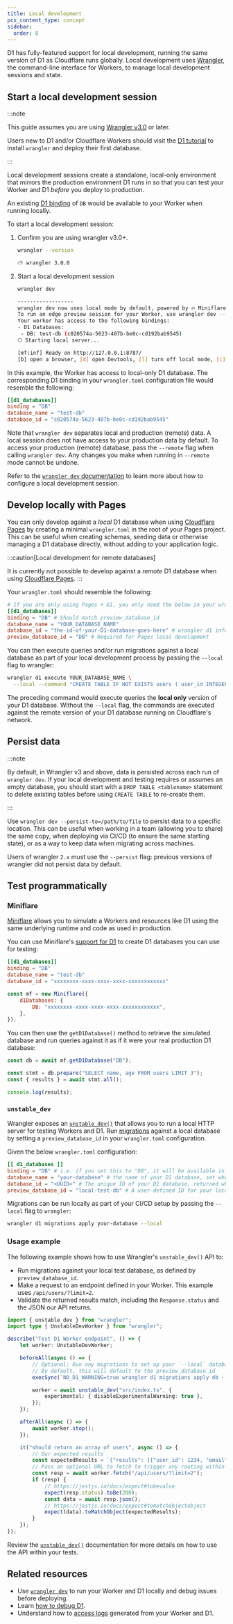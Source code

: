 ```yaml
---
title: Local development
pcx_content_type: concept
sidebar:
  order: 8
---
```


D1 has fully-featured support for local development, running the same version of D1 as Cloudflare runs globally. Local development uses [Wrangler](/workers/wrangler/install-and-update/), the command-line interface for Workers, to manage local development sessions and state.

## Start a local development session

:::note

This guide assumes you are using [Wrangler v3.0](https://blog.cloudflare.com/wrangler3/) or later.

Users new to D1 and/or Cloudflare Workers should visit the [D1 tutorial](/d1/get-started/) to install `wrangler` and deploy their first database.

:::

Local development sessions create a standalone, local-only environment that mirrors the production environment D1 runs in so that you can test your Worker and D1 _before_ you deploy to production.

An existing [D1 binding](/workers/wrangler/configuration/#d1-databases) of `DB` would be available to your Worker when running locally.

To start a local development session:

1. Confirm you are using wrangler v3.0+.

   ```sh
   wrangler --version
   ```

   ```sh output
   ⛅️ wrangler 3.0.0
   ```

2. Start a local development session

   ```sh
   wrangler dev
   ```

   ```sh output
   ------------------
   wrangler dev now uses local mode by default, powered by 🔥 Miniflare and 👷 workerd.
   To run an edge preview session for your Worker, use wrangler dev --remote
   Your worker has access to the following bindings:
   - D1 Databases:
   	- DB: test-db (c020574a-5623-407b-be0c-cd192bab9545)
   ⎔ Starting local server...

   [mf:inf] Ready on http://127.0.0.1:8787/
   [b] open a browser, [d] open Devtools, [l] turn off local mode, [c] clear console, [x] to exit
   ```

In this example, the Worker has access to local-only D1 database. The corresponding D1 binding in your `wrangler.toml` configuration file would resemble the following:


<WranglerConfig>

```toml title="wrangler.toml"
[[d1_databases]]
binding = "DB"
database_name = "test-db"
database_id = "c020574a-5623-407b-be0c-cd192bab9545"
```

</WranglerConfig>

Note that `wrangler dev` separates local and production (remote) data. A local session does not have access to your production data by default. To access your production (remote) database, pass the `--remote` flag when calling `wrangler dev`. Any changes you make when running in `--remote` mode cannot be undone.

Refer to the [`wrangler dev` documentation](/workers/wrangler/commands/#dev) to learn more about how to configure a local development session.

## Develop locally with Pages

You can only develop against a _local_ D1 database when using [Cloudflare Pages](/pages/) by creating a minimal `wrangler.toml` in the root of your Pages project. This can be useful when creating schemas, seeding data or otherwise managing a D1 database directly, without adding to your application logic.

:::caution[Local development for remote databases]

It is currently not possible to develop against a _remote_ D1 database when using [Cloudflare Pages](/pages/).
:::

Your `wrangler.toml` should resemble the following:


<WranglerConfig>

```toml
# If you are only using Pages + D1, you only need the below in your wrangler.toml to interact with D1 locally.
[[d1_databases]]
binding = "DB" # Should match preview_database_id
database_name = "YOUR_DATABASE_NAME"
database_id = "the-id-of-your-D1-database-goes-here" # wrangler d1 info YOUR_DATABASE_NAME
preview_database_id = "DB" # Required for Pages local development
```

</WranglerConfig>

You can then execute queries and/or run migrations against a local database as part of your local development process by passing the `--local` flag to wrangler:

```bash
wrangler d1 execute YOUR_DATABASE_NAME \
  --local --command "CREATE TABLE IF NOT EXISTS users ( user_id INTEGER PRIMARY KEY, email_address TEXT, created_at INTEGER, deleted INTEGER, settings TEXT);"
```

The preceding command would execute queries the **local only** version of your D1 database. Without the `--local` flag, the commands are executed against the remote version of your D1 database running on Cloudflare's network.

## Persist data

:::note

By default, in Wrangler v3 and above, data is persisted across each run of `wrangler dev`. If your local development and testing requires or assumes an empty database, you should start with a `DROP TABLE <tablename>` statement to delete existing tables before using `CREATE TABLE` to re-create them.

:::

Use `wrangler dev --persist-to=/path/to/file` to persist data to a specific location. This can be useful when working in a team (allowing you to share) the same copy, when deploying via CI/CD (to ensure the same starting state), or as a way to keep data when migrating across machines.

Users of wrangler `2.x` must use the `--persist` flag: previous versions of wrangler did not persist data by default.

## Test programmatically

### Miniflare

[Miniflare](https://miniflare.dev/) allows you to simulate a Workers and resources like D1 using the same underlying runtime and code as used in production.

You can use Miniflare's [support for D1](https://miniflare.dev/storage/d1) to create D1 databases you can use for testing:


<WranglerConfig>

```toml
[[d1_databases]]
binding = "DB"
database_name = "test-db"
database_id = "xxxxxxxx-xxxx-xxxx-xxxx-xxxxxxxxxxxx"
```

</WranglerConfig>

```js
const mf = new Miniflare({
	d1Databases: {
		DB: "xxxxxxxx-xxxx-xxxx-xxxx-xxxxxxxxxxxx",
	},
});
```

You can then use the `getD1Database()` method to retrieve the simulated database and run queries against it as if it were your real production D1 database:

```js
const db = await mf.getD1Database("DB");

const stmt = db.prepare("SELECT name, age FROM users LIMIT 3");
const { results } = await stmt.all();

console.log(results);
```

### `unstable_dev`

Wrangler exposes an [`unstable_dev()`](/workers/wrangler/api/) that allows you to run a local HTTP server for testing Workers and D1. Run [migrations](/d1/reference/migrations/) against a local database by setting a `preview_database_id` in your `wrangler.toml` configuration.

Given the below `wrangler.toml` configuration:


<WranglerConfig>

```toml
[[ d1_databases ]]
binding = "DB" # i.e. if you set this to "DB", it will be available in your Worker at `env.DB`
database_name = "your-database" # the name of your D1 database, set when created
database_id = "<UUID>" # The unique ID of your D1 database, returned when you create your database or run `
preview_database_id = "local-test-db" # A user-defined ID for your local test database.
```

</WranglerConfig>

Migrations can be run locally as part of your CI/CD setup by passing the `--local` flag to `wrangler`:

```sh
wrangler d1 migrations apply your-database --local
```

### Usage example

The following example shows how to use Wrangler's `unstable_dev()` API to:

- Run migrations against your local test database, as defined by `preview_database_id`.
- Make a request to an endpoint defined in your Worker. This example uses `/api/users/?limit=2`.
- Validate the returned results match, including the `Response.status` and the JSON our API returns.

```ts
import { unstable_dev } from "wrangler";
import type { UnstableDevWorker } from "wrangler";

describe("Test D1 Worker endpoint", () => {
	let worker: UnstableDevWorker;

	beforeAll(async () => {
		// Optional: Run any migrations to set up your `--local` database
		// By default, this will default to the preview_database_id
		execSync(`NO_D1_WARNING=true wrangler d1 migrations apply db --local`);

		worker = await unstable_dev("src/index.ts", {
			experimental: { disableExperimentalWarning: true },
		});
	});

	afterAll(async () => {
		await worker.stop();
	});

	it("should return an array of users", async () => {
		// Our expected results
		const expectedResults = `{"results": [{"user_id": 1234, "email": "foo@example.com"},{"user_id": 6789, "email": "bar@example.com"}]}`;
		// Pass an optional URL to fetch to trigger any routing within your Worker
		const resp = await worker.fetch("/api/users/?limit=2");
		if (resp) {
			// https://jestjs.io/docs/expect#tobevalue
			expect(resp.status).toBe(200);
			const data = await resp.json();
			// https://jestjs.io/docs/expect#tomatchobjectobject
			expect(data).toMatchObject(expectedResults);
		}
	});
});
```

Review the [`unstable_dev()`](/workers/wrangler/api/#usage) documentation for more details on how to use the API within your tests.

## Related resources

- Use [`wrangler dev`](/workers/wrangler/commands/#dev) to run your Worker and D1 locally and debug issues before deploying.
- Learn [how to debug D1](/d1/observability/debug-d1/).
- Understand how to [access logs](/workers/observability/logs/) generated from your Worker and D1.
